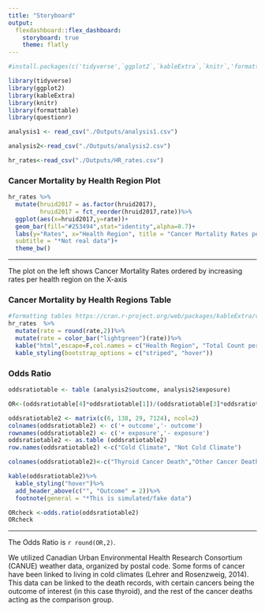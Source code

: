 ---
title: "Storyboard"
output: 
  flexdashboard::flex_dashboard:
    storyboard: true
    theme: flatly
---

```{r libraries}

#install.packages(c('tidyverse',`ggplot2`,`kableExtra`,`knitr`,'formattable'))

library(tidyverse)
library(ggplot2)
library(kableExtra)
library(knitr)
library(formattable)
library(questionr)
```

```{r read data}

analysis1 <- read_csv("./Outputs/analysis1.csv")

analysis2<-read_csv("./Outputs/analysis2.csv")

hr_rates<-read_csv("./Outputs/HR_rates.csv")
```



### Cancer Mortality by Health Region Plot

```{r}

hr_rates %>% 
  mutate(hruid2017 = as.factor(hruid2017),
         hruid2017 = fct_reorder(hruid2017,rate))%>%
  ggplot(aes(x=hruid2017,y=rate))+
  geom_bar(fill="#253494",stat="identity",alpha=0.7)+
  labs(y="Rates", x="Health Region", title = "Cancer Mortality Rates per 100,000",
  subtitle = "*Not real data")+
  theme_bw()

```

***
The plot on the left shows Cancer Mortality Rates ordered by increasing rates per health region on the X-axis

### Cancer Mortality  by Health Regions Table

```{r}
#formatting tables https://cran.r-project.org/web/packages/kableExtra/vignettes/awesome_table_in_html
hr_rates  %>%
  mutate(rate = round(rate,2))%>%
  mutate(rate = color_bar("lightgreen")(rate))%>%
  kable("html",escape=F,col.names = c("Health Region", "Total Count per Health Region", "Health Region Population","Rates"))%>%
  kable_styling(bootstrap_options = c("striped", "hover"))


```


### Odds Ratio

```{r}

oddsratiotable <- table (analysis2$outcome, analysis2$exposure)

OR<-(oddsratiotable[4]*oddsratiotable[1])/(oddsratiotable[3]*oddsratiotable[2])

oddsratiotable2 <- matrix(c(6, 138, 29, 7124), ncol=2)
colnames(oddsratiotable2) <- c('+ outcome','- outcome')
rownames(oddsratiotable2) <- c('+ exposure','- exposure')
oddsratiotable2 <- as.table (oddsratiotable2)
row.names(oddsratiotable2) <-c("Cold Climate", "Not Cold Climate")

colnames(oddsratiotable2)<-c("Thyroid Cancer Death","Other Cancer Death")

kable(oddsratiotable2)%>%
  kable_styling("hover")%>%
  add_header_above(c("", "Outcome" = 2))%>%
  footnote(general = "*This is simulated/fake data")

ORcheck <-odds.ratio(oddsratiotable2)
ORcheck
```
***
The Odds Ratio is `r round(OR,2)`.

We utilized Canadian Urban Environmental Health Research Consortium (CANUE) weather data, organized by postal code. Some forms of cancer have been linked to living in cold climates (Lehrer and Rosenzweig, 2014). This data can be linked to the death records, with certain cancers being the outcome of interest (in this case thyroid), and the rest of the cancer deaths acting as the comparison group.


